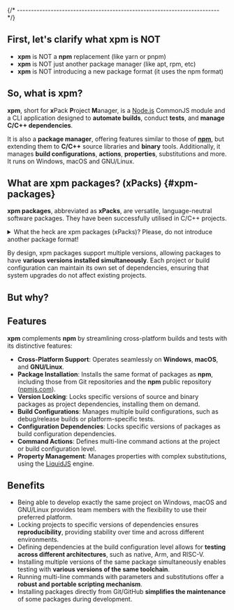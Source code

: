 


{/* ------------------------------------------------------------------------ */}

## First, let's clarify what xpm is NOT

- **xpm** is NOT a **npm** replacement (like yarn or pnpm)
- **xpm** is NOT just another package manager (like apt, rpm, etc)
- **xpm** is NOT introducing a new package format (it uses the npm format)

## So, what is xpm?

**xpm**, short for **x**Pack **P**roject **M**anager, is a
[Node.js](https://nodejs.org/en/) CommonJS module and a CLI
application designed to **automate builds**, conduct **tests**, and
**manage C/C++ dependencies**.

It is also a **package manager**, offering features similar
to those of **[npm](https://docs.npmjs.com/cli/npm)**,
but extending them to **C/C++** source libraries and
**binary** tools. Additionally, it manages **build configurations**,
**actions**, **properties**, substitutions and more.
It runs on Windows, macOS and GNU/Linux.

<CommonJsCompatibility />

<GithubAndNpmjs />

## What are xpm packages? (xPacks) {#xpm-packages}

**xpm packages**, abbreviated as **xPacks**, are versatile,
language-neutral software packages. They have been successfully
utilised in C/C++ projects.

<details>
<summary>What the heck are xpm packages (xPacks)? Please, do not introduce another package format!</summary>

Based on the content, there are two types of xpm packages:

- packages with source libraries (**source** xpm packages)
- packages with executables, usually platform-specific binary
tools (**binary** xpm packages)

**Source xpm packages** are regular npm packages that include **library
source files**, typically in **C/C++**, though there are no language
restrictions.

**Binary xpm packages** are also regular npm packages, but with minimal
content, typically just the `package.json` file. Since these packages
provide executables for multiple platforms, some of which are quite
large, it is not practical to include all binaries within the npm
package itself. Instead, the `package.json` file contains references
(URLs) to platform-specific binary archives (e.g., `.tar.gz` for Unix or
`.zip` for Windows).

These archives are also expanded along with the package metadata.
Links/forwarders to
these executables are created in a `.bin` folder,
eliminating the need to add multiple folders to the `PATH`.

In summary, xpm packages can streamline and automate the installation
process for source libraries and tools. Further details are available on the
[Concepts](/docs/guide/concepts/) page.

</details>

By design, xpm packages support multiple versions, allowing packages to have
**various versions installed simultaneously**. Each project or
build configuration
can maintain its own set of dependencies, ensuring that system upgrades do
not affect existing projects.

## But why?

<WhyXpacks />

<WhyNotNix />

<WhyNotNpm />

<WhyNotAutoconfig />

## Features

<XpmXcdlFeatures />

**xpm** complements **npm** by streamlining cross-platform builds and
tests with its distinctive features:

- **Cross-Platform Support**: Operates seamlessly on **Windows**,
**macOS**, and **GNU/Linux**.
- **Package Installation**: Installs the same format of packages as **npm**,
including those from Git repositories and the **npm** public repository
([npmjs.com](https://www.npmjs.com)).
- **Version Locking**: Locks specific versions of source and binary
packages as project dependencies, installing them on demand.
- **Build Configurations**: Manages multiple build configurations,
such as debug/release builds or platform-specific tests.
- **Configuration Dependencies**: Locks specific versions of
packages as build configuration dependencies.
- **Command Actions**: Defines multi-line command actions at the
project or build configuration level.
- **Property Management**: Manages properties with complex
substitutions, using the [LiquidJS](https://liquidjs.com) engine.


## Benefits

- Being able to develop exactly the same project on Windows, macOS and
GNU/Linux provides team members with the flexibility to use their
preferred platform.
- Locking projects to specific versions of dependencies ensures
**reproducibility**, providing stability over time and across different
environments.
- Defining dependencies at the build configuration level allows for
**testing across different architectures**, such as native, Arm, and RISC-V.
- Installing multiple versions of the same package simultaneously
enables testing with **various versions of the same toolchain**.
- Running multi-line commands with parameters and substitutions offer a
**robust and portable scripting mechanism**.
- Installing packages directly from Git/GitHub **simplifies the
maintenance** of some packages during development.

